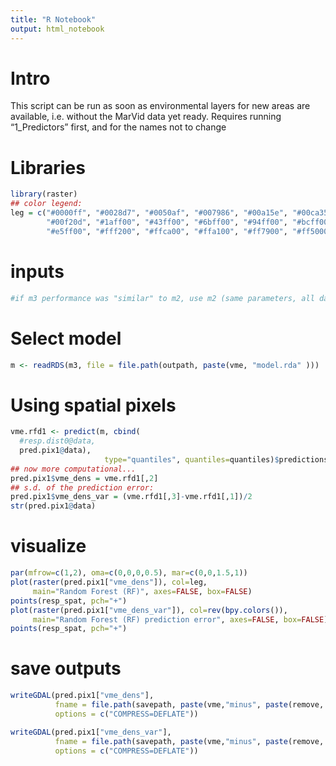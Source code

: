 ```yaml
---
title: "R Notebook"
output: html_notebook
---
```


# Intro

This script can be run as soon as environmental layers for new areas are available, i.e. without the MarVid data yet ready. Requires running "1_Predictors" first, and for the names not to change


# Libraries
```r
library(raster)
## color legend:
leg = c("#0000ff", "#0028d7", "#0050af", "#007986", "#00a15e", "#00ca35", 
        "#00f20d", "#1aff00", "#43ff00", "#6bff00", "#94ff00", "#bcff00", 
        "#e5ff00", "#fff200", "#ffca00", "#ffa100", "#ff7900", "#ff5000", "#ff2800", "#ff0000")
```

# inputs
```r
#if m3 performance was "similar" to m2, use m2 (same parameters, all data)
```

# Select model
```r
m <- readRDS(m3, file = file.path(outpath, paste(vme, "model.rda" )))
```

# Using spatial pixels
```r
vme.rfd1 <- predict(m, cbind(
  #resp.dist0@data, 
  pred.pix1@data), 
                     type="quantiles", quantiles=quantiles)$predictions
## now more computational...
pred.pix1$vme_dens = vme.rfd1[,2]
## s.d. of the prediction error:
pred.pix1$vme_dens_var = (vme.rfd1[,3]-vme.rfd1[,1])/2
str(pred.pix1@data)
```

# visualize
```r
par(mfrow=c(1,2), oma=c(0,0,0,0.5), mar=c(0,0,1.5,1))
plot(raster(pred.pix1["vme_dens"]), col=leg, 
     main="Random Forest (RF)", axes=FALSE, box=FALSE)
points(resp_spat, pch="+")
plot(raster(pred.pix1["vme_dens_var"]), col=rev(bpy.colors()), 
     main="Random Forest (RF) prediction error", axes=FALSE, box=FALSE)
points(resp_spat, pch="+")
```

# save outputs
```r
writeGDAL(pred.pix1["vme_dens"],
          fname = file.path(savepath, paste(vme,"minus", paste(remove, collapse=", "), "pred.tif")),
          options = c("COMPRESS=DEFLATE"))

writeGDAL(pred.pix1["vme_dens_var"],
          fname = file.path(savepath, paste(vme,"minus", paste(remove, collapse=", "), "pred var.tif")),
          options = c("COMPRESS=DEFLATE"))

```

